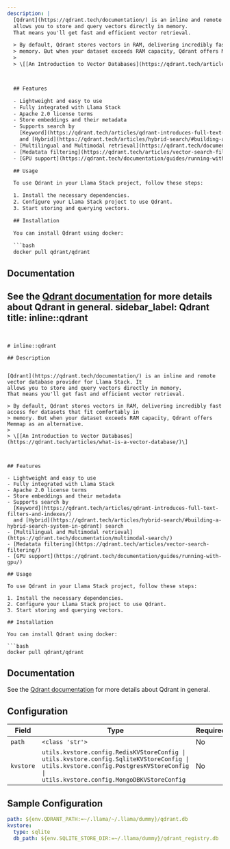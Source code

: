 ```yaml
---
description: |
  [Qdrant](https://qdrant.tech/documentation/) is an inline and remote vector database provider for Llama Stack. It
  allows you to store and query vectors directly in memory.
  That means you'll get fast and efficient vector retrieval.

  > By default, Qdrant stores vectors in RAM, delivering incredibly fast access for datasets that fit comfortably in
  > memory. But when your dataset exceeds RAM capacity, Qdrant offers Memmap as an alternative.
  >
  > \[[An Introduction to Vector Databases](https://qdrant.tech/articles/what-is-a-vector-database/)\]



  ## Features

  - Lightweight and easy to use
  - Fully integrated with Llama Stack
  - Apache 2.0 license terms
  - Store embeddings and their metadata
  - Supports search by
    [Keyword](https://qdrant.tech/articles/qdrant-introduces-full-text-filters-and-indexes/)
    and [Hybrid](https://qdrant.tech/articles/hybrid-search/#building-a-hybrid-search-system-in-qdrant) search
  - [Multilingual and Multimodal retrieval](https://qdrant.tech/documentation/multimodal-search/)
  - [Medatata filtering](https://qdrant.tech/articles/vector-search-filtering/)
  - [GPU support](https://qdrant.tech/documentation/guides/running-with-gpu/)

  ## Usage

  To use Qdrant in your Llama Stack project, follow these steps:

  1. Install the necessary dependencies.
  2. Configure your Llama Stack project to use Qdrant.
  3. Start storing and querying vectors.

  ## Installation

  You can install Qdrant using docker:

  ```bash
  docker pull qdrant/qdrant
  ```
  ## Documentation
  See the [Qdrant documentation](https://qdrant.tech/documentation/) for more details about Qdrant in general.
sidebar_label: Qdrant
title: inline::qdrant
---
```


# inline::qdrant

## Description


[Qdrant](https://qdrant.tech/documentation/) is an inline and remote vector database provider for Llama Stack. It
allows you to store and query vectors directly in memory.
That means you'll get fast and efficient vector retrieval.

> By default, Qdrant stores vectors in RAM, delivering incredibly fast access for datasets that fit comfortably in
> memory. But when your dataset exceeds RAM capacity, Qdrant offers Memmap as an alternative.
>
> \[[An Introduction to Vector Databases](https://qdrant.tech/articles/what-is-a-vector-database/)\]



## Features

- Lightweight and easy to use
- Fully integrated with Llama Stack
- Apache 2.0 license terms
- Store embeddings and their metadata
- Supports search by
  [Keyword](https://qdrant.tech/articles/qdrant-introduces-full-text-filters-and-indexes/)
  and [Hybrid](https://qdrant.tech/articles/hybrid-search/#building-a-hybrid-search-system-in-qdrant) search
- [Multilingual and Multimodal retrieval](https://qdrant.tech/documentation/multimodal-search/)
- [Medatata filtering](https://qdrant.tech/articles/vector-search-filtering/)
- [GPU support](https://qdrant.tech/documentation/guides/running-with-gpu/)

## Usage

To use Qdrant in your Llama Stack project, follow these steps:

1. Install the necessary dependencies.
2. Configure your Llama Stack project to use Qdrant.
3. Start storing and querying vectors.

## Installation

You can install Qdrant using docker:

```bash
docker pull qdrant/qdrant
```
## Documentation
See the [Qdrant documentation](https://qdrant.tech/documentation/) for more details about Qdrant in general.


## Configuration

| Field | Type | Required | Default | Description |
|-------|------|----------|---------|-------------|
| `path` | `<class 'str'>` | No |  |  |
| `kvstore` | `utils.kvstore.config.RedisKVStoreConfig \| utils.kvstore.config.SqliteKVStoreConfig \| utils.kvstore.config.PostgresKVStoreConfig \| utils.kvstore.config.MongoDBKVStoreConfig` | No | namespace=None type='sqlite' db_path='~/.llama/runtime/kvstore.db' |  |

## Sample Configuration

```yaml
path: ${env.QDRANT_PATH:=~/.llama/~/.llama/dummy}/qdrant.db
kvstore:
  type: sqlite
  db_path: ${env.SQLITE_STORE_DIR:=~/.llama/dummy}/qdrant_registry.db
```
